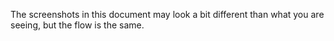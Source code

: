 ::: {.callout-warning}
The screenshots in this document may look a bit different than what you are seeing, but the flow is the same.
:::
